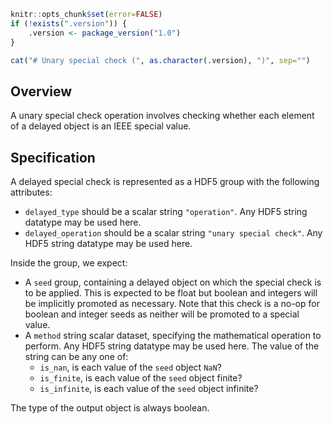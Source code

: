 ```r
knitr::opts_chunk$set(error=FALSE)
if (!exists(".version")) {
    .version <- package_version("1.0")
}
```

```r
cat("# Unary special check (", as.character(.version), ")", sep="")
```

## Overview

A unary special check operation involves checking whether each element of a delayed object is an IEEE special value.

## Specification

A delayed special check is represented as a HDF5 group with the following attributes:

- `delayed_type` should be a scalar string `"operation"`.
  Any HDF5 string datatype may be used here.
- `delayed_operation` should be a scalar string `"unary special check"`.
  Any HDF5 string datatype may be used here.

Inside the group, we expect:

- A `seed` group, containing a delayed object on which the special check is to be applied.
  This is expected to be float but boolean and integers will be implicitly promoted as necessary.
  Note that this check is a no-op for boolean and integer seeds as neither will be promoted to a special value.
- A `method` string scalar dataset, specifying the mathematical operation to perform.
  Any HDF5 string datatype may be used here.
  The value of the string can be any one of:
  - `is_nan`, is each value of the `seed` object `NaN`?
  - `is_finite`, is each value of the `seed` object finite?
  - `is_infinite`, is each value of the `seed` object infinite?

The type of the output object is always boolean.
